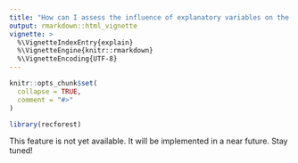 ```yaml
---
title: "How can I assess the influence of explanatory variables on the event?"
output: rmarkdown::html_vignette
vignette: >
  %\VignetteIndexEntry{explain}
  %\VignetteEngine{knitr::rmarkdown}
  %\VignetteEncoding{UTF-8}
---
```


```r
knitr::opts_chunk$set(
  collapse = TRUE,
  comment = "#>"
)
```

```r
library(recforest)
```

This feature is not yet available. It will be implemented in a near future. Stay tuned!
